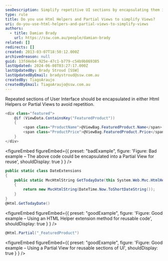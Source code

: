 ```yaml
---
seoDescription: Simplify repetitive UI sections by encapsulating them in HTML Helpers or Partial Views to reduce code duplication and improve maintainability.
type: rule
title: Do you use Html Helpers and Partial Views to simplify Views?
uri: do-you-use-html-helpers-and-partial-views-to-simplify-views
authors:
  - title: Damian Brady
    url: https://ssw.com.au/people/damian-brady
related: []
redirects: []
created: 2013-03-07T18:50:12.000Z
archivedreason: null
guid: 13fd4eb4-925e-47c1-b779-c54b9b869385
lastUpdated: 2024-06-08T03:27:17.000Z
lastUpdatedBy: Brady Stroud [SSW]
lastUpdatedByEmail: bradystroud@ssw.com.au
createdBy: TiagoAraujo
createdByEmail: TiagoAraujo@ssw.com.au
---
```


Repeated sections of User Interface should be encapsulated in either Html Helpers or Partial Views to avoid repetition.
```cs
<div class="featured">
    @if (ViewData.ContainsKey("FeaturedProduct"))
    {
        <span class="ProductName">@ViewBag.FeaturedProduct.Name</span>
        <span class="ProductPrice">@ViewBag.FeaturedProduct.Price</span>
    }
</div>
```

<figureEmbed figureEmbed={{
  preset: "badExample",
  figure: 'Figure: Bad example – The above code could be encapsulated into a Partial View for reuse',
  shouldDisplay: true
} } />


```cs
public static class DateExtensions
{
    public static MvcHtmlString GetTodayDate(this System.Web.Mvc.HtmlHelper helper)
    {
        return new MvcHtmlString(DateTime.Now.ToShortDateString());
    }
}
@Html.GetTodayDate()
```

<figureEmbed figureEmbed={{
  preset: "goodExample",
  figure: 'Figure: Good example – Using an HTML Helper extension method for reusable code',
  shouldDisplay: true
} } />


```cs
@Html.Partial("_FeaturedProduct")
```

<figureEmbed figureEmbed={{
  preset: "goodExample",
  figure: 'Figure: Good example – Using a Partial View for reusable sections of UI',
  shouldDisplay: true
} } />
